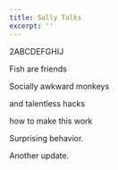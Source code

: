 ```yaml
---
title: Sally Talks
excerpt: ''
---
```


2ABCDEFGHIJ

Fish are friends

Socially awkward monkeys

and talentless hacks

how to make this work

Surprising behavior.

Another update.
